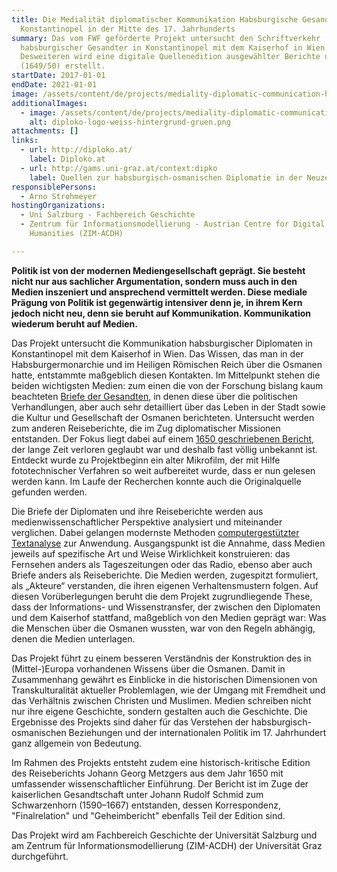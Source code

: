 ```yaml
---
title: Die Medialität diplomatischer Kommunikation Habsburgische Gesandte in
  Konstantinopel in der Mitte des 17. Jahrhunderts
summary: Das vom FWF geförderte Projekt untersucht den Schriftverkehr
  habsburgischer Gesandter in Konstantinopel mit dem Kaiserhof in Wien.
  Desweiteren wird eine digitale Quellenedition ausgewählter Berichte und Briefe
  (1649/50) erstellt.
startDate: 2017-01-01
endDate: 2021-01-01
image: /assets/content/de/projects/mediality-diplomatic-communication-habsburg-envoys-constantinople-mid-17th-century/historische-europa-asien-karte-1920x1493-1_quelle_reisebericht_metzger_schlossarchiv_stiebar_3.png
additionalImages:
  - image: /assets/content/de/projects/mediality-diplomatic-communication-habsburg-envoys-constantinople-mid-17th-century/additionalImages/diploko-logo-weiss-hintergrund-gruen.png
    alt: diploko-logo-weiss-hintergrund-gruen.png
attachments: []
links:
  - url: http://diploko.at/
    label: Diploko.at
  - url: http://gams.uni-graz.at/context:dipko
    label: Quellen zur habsburgisch-osmanischen Diplomatie in der Neuzeit
responsiblePersons:
  - Arno Strohmeyer
hostingOrganizations:
  - Uni Salzburg - Fachbereich Geschichte
  - Zentrum für Informationsmodellierung - Austrian Centre for Digital
    Humanities (ZIM-ACDH)

---
```

**Politik ist von der modernen Mediengesellschaft geprägt. Sie besteht nicht nur aus sachlicher Argumentation, sondern muss auch in den Medien inszeniert und ansprechend vermittelt werden. Diese mediale Prägung von Politik ist gegenwärtig intensiver denn je, in ihrem Kern jedoch nicht neu, denn sie beruht auf Kommunikation. Kommunikation wiederum beruht auf Medien.**

Das Projekt untersucht die Kommunikation habsburgischer Diplomaten in Konstantinopel mit dem Kaiserhof in Wien. Das Wissen, das man in der Habsburgermonarchie und im Heiligen Römischen Reich über die Osmanen hatte, entstammte maßgeblich diesen Kontakten. Im Mittelpunkt stehen die beiden wichtigsten Medien: zum einen die von der Forschung bislang kaum beachteten [Briefe der Gesandten](http://diploko.at/projects/teilprojekt-a/), in denen diese über die politischen Verhandlungen, aber auch sehr detailliert über das Leben in der Stadt sowie die Kultur und Gesellschaft der Osmanen berichteten. Untersucht werden zum anderen Reiseberichte, die im Zug diplomatischer Missionen entstanden. Der Fokus liegt dabei auf einem [1650 geschriebenen Bericht](http://diploko.at/projects/teilprojekt-b/), der lange Zeit verloren geglaubt war und deshalb fast völlig unbekannt ist. Entdeckt wurde zu Projektbeginn ein alter Mikrofilm, der mit Hilfe fototechnischer Verfahren so weit aufbereitet wurde, dass er nun gelesen werden kann. Im Laufe der Recherchen konnte auch die Originalquelle gefunden werden.

Die Briefe der Diplomaten und ihre Reiseberichte werden aus medienwissenschaftlicher Perspektive analysiert und miteinander verglichen. Dabei gelangen modernste Methoden [computergestützter Textanalyse](http://diploko.at/projects/teilprojekt-c/) zur Anwendung. Ausgangspunkt ist die Annahme, dass Medien jeweils auf spezifische Art und Weise Wirklichkeit konstruieren: das Fernsehen anders als Tageszeitungen oder das Radio, ebenso aber auch Briefe anders als Reiseberichte. Die Medien werden, zugespitzt formuliert, als „Akteure“ verstanden, die ihren eigenen Verhaltensmustern folgen. Auf diesen Vorüberlegungen beruht die dem Projekt zugrundliegende These, dass der Informations- und Wissenstransfer, der zwischen den Diplomaten und dem Kaiserhof stattfand, maßgeblich von den Medien geprägt war: Was die Menschen über die Osmanen wussten, war von den Regeln abhängig, denen die Medien unterlagen.

Das Projekt führt zu einem besseren Verständnis der Konstruktion des in (Mittel-)Europa vorhandenen Wissens über die Osmanen. Damit in Zusammenhang gewährt es Einblicke in die historischen Dimensionen von Transkulturalität aktueller Problemlagen, wie der Umgang mit Fremdheit und das Verhältnis zwischen Christen und Muslimen. Medien schreiben nicht nur ihre eigene Geschichte, sondern gestalten auch die Geschichte. Die Ergebnisse des Projekts sind daher für das Verstehen der habsburgisch-osmanischen Beziehungen und der internationalen Politik im 17. Jahrhundert ganz allgemein von Bedeutung.

Im Rahmen des Projekts entsteht zudem eine historisch-kritische Edition des Reiseberichts Johann Georg Metzgers aus dem Jahr 1650 mit umfassender wissenschaftlicher Einführung. Der Bericht ist im Zuge der kaiserlichen Gesandtschaft unter Johann Rudolf Schmid zum Schwarzenhorn (1590–1667) entstanden, dessen Korrespondenz, "Finalrelation" und "Geheimbericht" ebenfalls Teil der Edition sind.

Das Projekt wird am Fachbereich Geschichte der Universität Salzburg und am Zentrum für Informationsmodellierung (ZIM-ACDH) der Universität Graz durchgeführt.